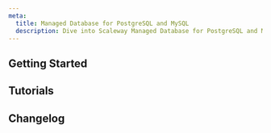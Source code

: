 ```yaml
---
meta:
  title: Managed Database for PostgreSQL and MySQL
  description: Dive into Scaleway Managed Database for PostgreSQL and MySQL with our quickstart guides, how-tos, tutorials and more.
---
```


<ProductHeader
   productName="Managed Database for PostgreSQL and MySQL"
   productLogo="managedDatabase"
   description="Managed Database for PostgreSQL and MySQL provides fully-managed relational Database Instances that offer you automatic backups, scaling, monitoring and more."
   url="/managed-databases/postgresql-and-mysql/quickstart/"
   label="PostgreSQL and MySQL Quickstart"
/>

## Getting Started

<Grid>
    <SummaryCard
        title="Quickstart"
        icon="rocket"
        description="Learn how to create a Managed Database for PostgreSQL and MySQL in a few steps."
        label="View Quickstart"
        url="/managed-databases/postgresql-and-mysql/quickstart/"
    />
    <SummaryCard
        title="Concepts"
        icon="info"
        description="Core concepts to better understand Managed Database for PostgreSQL and MySQL."
        label="View Concepts"
        url="/managed-databases/postgresql-and-mysql/concepts/"
    />
    <SummaryCard
        title="How-Tos"
        icon="help-circle-outline"
        description="Learn how to use your Managed Database for PostgreSQL and MySQL via the Scaleway console."
        label="View How-Tos"
        url="/managed-databases/postgresql-and-mysql/how-to/"
    />
    <SummaryCard
        title="Additional Content"
        icon="book-open-outline"
        description="Check out in-depth information about Managed Database for PostgreSQL and MySQL."
        label="View Additional Content"
        url="/managed-databases/postgresql-and-mysql/reference-content/"
    />
</Grid>


## Tutorials

<Grid>
    <DefaultCard
        title="Visualizing time-Series data with TimescaleDB and Grafana"
        url="/tutorials/visualize-timeseries-data-timescaledb-grafana/"
        label="Read more"
    />
    <DefaultCard
        title="Upgrading your Database for PostgreSQL to the latest version"
        url="/tutorials/upgrade-managed-postgresql-database/"
        label="Read more"
    />
    <DefaultCard
        title="Migrating MySQL databases to a Database for PostgreSQL using pgLoader"
        url="/tutorials/migrate-mysql-databases-postgresql-pgloader/"
        label="Read more"
    />
    <DefaultCard
        title="Use Scaleway Managed Redis™ for MySQL caching with Entity Framework"
        url="/tutorials/use-managed-redis-with-mysql/"
        label="Read more"
    />
</Grid>

<ClickableBanner
    productLogo="cli"
    title="Managed Database for PostgreSQL and MySQL API"
    description="Manage your PostgreSQL and MySQL Database Instances using the Scaleway API."
    url="https://www.scaleway.com/en/developers/api/managed-database-postgre-mysql/"
    label="Go to Managed Database for PostgreSQL and MySQL API"
/>

## Changelog

<ChangelogList
    productName="postgresql-and-mysql"
    numberOfChanges={3}
/>
